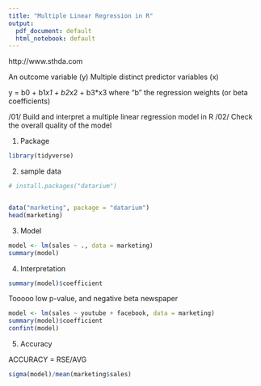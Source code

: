 ```yaml
---
title: "Multiple Linear Regression in R"
output:
  pdf_document: default
  html_notebook: default
---
```

http://www.sthda.com

An outcome variable (y) 
Multiple distinct predictor variables (x)

y = b0 + b1*x1 + b2*x2 + b3*x3
where “b” the regression weights (or beta coefficients)

/01/ Build and interpret a multiple linear regression model in R
/02/ Check the overall quality of the model

(1) Package
```r
library(tidyverse)
```

(2) sample data
```r
# install.packages("datarium")


data("marketing", package = "datarium")
head(marketing)
```

(3) Model
```r
model <- lm(sales ~ ., data = marketing)
summary(model)
```

(4) Interpretation
```r
summary(model)$coefficient
```
Tooooo low p-value, and negative beta newspaper

```r
model <- lm(sales ~ youtube + facebook, data = marketing)
summary(model)$coefficient
confint(model)

```

(5) Accuracy

ACCURACY = RSE/AVG

```r
sigma(model)/mean(marketing$sales)
```

